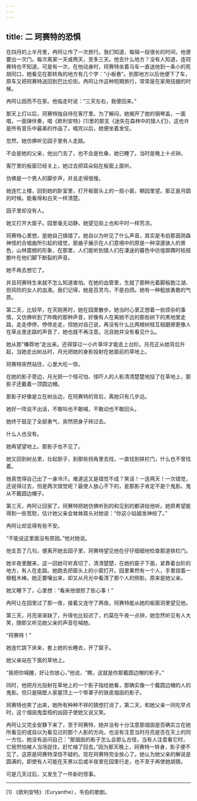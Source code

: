 ```yaml
---
---
---
```

title: 二 珂赛特的恐惧
---




在四月的上半月里，冉阿让作了一次旅行。我们知道，每隔一段很长的时间，他便要出一次门。每次离家一天或两天，至多三天。他去什么地方？没有人知道，连珂赛特也不知道。可是有一次，在他动身时，珂赛特坐着马车一直送他到一条小的死胡同口，她看见在那转角的地方有几个字：“小板巷”。到那地方以后他便下了车，原车又把珂赛特送回到巴比伦街。冉阿让作这种短期旅行，常常是在家用拮据的时候。

冉阿让因而不在家。他临走时说：“三天左右，我便回来。”

那天上灯以后，珂赛特独自待在客厅里。为了解闷，她揭开了她的钢琴盖，一面唱，一面弹伴奏，唱《欧利安特》[1]里的那支《迷失在森林中的猎人们》，这也许是所有音乐中最美的作品了。唱完以后，她便坐着发怔。

忽然，她仿佛听见园子里有人走路。

不会是她的父亲，他出门去了，也不会是杜桑，她已睡了。当时是晚上十点钟。

客厅里的板窗已经关上，她过去把耳朵贴在板窗上面听。

仿佛是一个男人的脚步声，并且走得很慢。

她连忙上楼，回到她的卧室里，打开板窗头上的一扇小窗，朝园里望。那正是月圆的时候。能看得和白天一样清楚。

园子里却没有人。

她又打开大窗子。园里毫无动静，她望见街上也和平时一样荒凉。

珂赛特心里想，是她自己搞错了。她自以为听见了什么声音，其实是韦伯那首阴森神怪的合唱曲所引起的错觉，那曲子展示在人们意境中的原是一种深邃骇人的景色，山林震撼的形象，在那里，人们能听到猎人们在凄迷的暮色中彷徨踯躅时枯枝脆叶在他们脚下断裂的声音。

她不再去想它了。

并且珂赛特生来就不怎么知道害怕。在她的血管里，生就了那种光着脚板跑江湖、担风险的女人的血液。我们记得，她是百灵鸟，不是白鸽。她有一种粗放勇敢的气质。

第二天，比较早，在天刚黑时，她在园里散步。她当时心里正想着一些烦杂的事情，又仿佛听到了昨晚的那种声音，好像有人在离她不远的那些树下的黑地里走路，走走停停，停停走走，但她对自己说，再没有什么比两根树枝互相磨擦更像人在草丛里走路的声音了，她也就不再注意。况且她并没有看见什么。

她从那“榛莽地”走出来。还得穿过一小片草坪才能走上台阶。月亮正从她背后升起，当她走出树丛时，月光把她的身影投射在她面前的草地上。

珂赛特突然站住，心里大吃一惊。

在她的影子旁边，月光把一个怪可怕、怪吓人的人影清清楚楚地投了在草地上，那影子还戴着一顶圆边帽。

那影子好像是立在树丛边，在珂赛特的背后，离她只有几步远。

她好一阵说不出话，不敢叫也不敢喊，不敢动也不敢回头。

她终于鼓足了全部勇气，突然把身子转过去。

什么人也没有。

她再望望地上。那影子也不见了。

她又回到树丛里，壮起胆子，到那些拐角里去找，一直找到铁栏门，什么也不曾找着。

她真觉得自己出了一身冷汗。难道这又是错觉不成？笑话！一连两天！一次错觉，还说得过去，但是两次错觉呢？最使人放心不下的，是那影子肯定不是个鬼影。鬼从不戴圆边帽子。

第三天，冉阿让回家了。珂赛特把她仿佛听到的和见到的都讲给他听。她原希望能得到一些宽慰，估计她父亲会耸耸肩头对她说：“你这小姑娘发神经了。”

冉阿让却显得有些不安。

“不能说这里面没有原因。”他对她说。

他支吾了几句，便离开她去园子里，珂赛特望见他在仔仔细细地检查那道铁栏门。

她半夜里醒来，这一回她可听真切了，清清楚楚，在她的窗子下面，紧靠着台阶的地方，有人在走路。她跑去把窗头上的小窗打开。园里果然有一个人，手里捏着一根粗木棒。她正要嚷出来，却又从月光中看清了那个人的侧影。原来是她父亲。

她又睡下了，心里想：“看来他很担了些心事！”

冉阿让在园里过了那一夜，接着又连守了两夜。珂赛特能从她的板窗洞里望见他。

第三天，月亮渐渐缺了，升得也比较迟了，约莫在午夜一点钟，她忽然听见有人大笑，随即又听见她父亲的声音在喊她。

“珂赛特！”

她连忙跳下床来，套上她的长睡衣，开了窗子。

她父亲站在下面的草地上。

“我把你喊醒，好让你放心，”他说，“瞧，这就是你那戴圆边帽的影子。”

同时，他把月光投射在草地上的一个影子指给她看，那确实像一个戴圆边帽的人的鬼影。但只是隔壁人家屋顶上一个带罩子的铁皮烟囱的影子。

珂赛特也笑了出来，她所有种种不祥的猜想打消了，第二天，和她父亲一同吃早点时，这个烟囱鬼盘桓的凶园子使她又说又笑。

冉阿让又完全安静下来了，至于珂赛特，她并没有十分注意那烟囱是否确实立在她所看见的或自以为看见过的那个人影的方向，也没有注意当时月亮是否在天上的同一方位。她没有追问自己：“那烟囱的影子怎么会那么古怪，当有人注意看它时，它居然怕被人当场捉住，赶忙缩了回去。”因为那天晚上，珂赛特一转身，影子便不见了，这原是珂赛特深信不疑的。现在珂赛特完全放心了。她认为她父亲的解说是圆满的，即使有人可能在天黑以后或半夜里在园里行走，也不至于再使她胡猜。

可是几天过后，又发生了一件新的怪事。



* * *



[1] 《欧利安特》（Euryanthe），韦伯的歌剧。